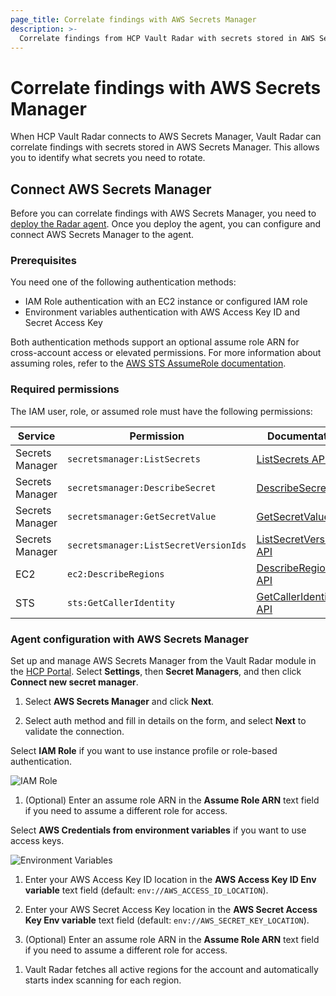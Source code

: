 ```yaml
---
page_title: Correlate findings with AWS Secrets Manager
description: >-
  Correlate findings from HCP Vault Radar with secrets stored in AWS Secrets Manager.
---
```


# Correlate findings with AWS Secrets Manager

When HCP Vault Radar connects to AWS Secrets Manager, Vault Radar can correlate findings with secrets stored in AWS Secrets Manager. This allows you to identify what secrets you need to rotate.

## Connect AWS Secrets Manager

Before you can correlate findings with AWS Secrets Manager, you need to [deploy the Radar agent](/hcp/docs/vault-radar/agent/deploy). Once you deploy the agent, you can configure and connect AWS Secrets Manager to the agent.

### Prerequisites

You need one of the following authentication methods:

- IAM Role authentication with an EC2 instance or configured IAM role
- Environment variables authentication with AWS Access Key ID and Secret Access Key

Both authentication methods support an optional assume role ARN for cross-account access or elevated permissions. For more information about assuming roles, refer to the [AWS STS AssumeRole documentation](https://docs.aws.amazon.com/STS/latest/APIReference/API_AssumeRole.html).

### Required permissions

The IAM user, role, or assumed role must have the following permissions:

| Service | Permission | Documentation |
|---------|------------|---------------|
| Secrets Manager | `secretsmanager:ListSecrets` | [ListSecrets API](https://docs.aws.amazon.com/secretsmanager/latest/apireference/API_ListSecrets.html) |
| Secrets Manager | `secretsmanager:DescribeSecret` | [DescribeSecret API](https://docs.aws.amazon.com/secretsmanager/latest/apireference/API_DescribeSecret.html) |
| Secrets Manager | `secretsmanager:GetSecretValue` | [GetSecretValue API](https://docs.aws.amazon.com/secretsmanager/latest/apireference/API_GetSecretValue.html) |
| Secrets Manager | `secretsmanager:ListSecretVersionIds` | [ListSecretVersionIds API](https://docs.aws.amazon.com/secretsmanager/latest/apireference/API_ListSecretVersionIds.html) |
| EC2 | `ec2:DescribeRegions` | [DescribeRegions API](https://docs.aws.amazon.com/AWSEC2/latest/APIReference/API_DescribeRegions.html) |
| STS | `sts:GetCallerIdentity` | [GetCallerIdentity API](https://docs.aws.amazon.com/STS/latest/APIReference/API_GetCallerIdentity.html) |

### Agent configuration with AWS Secrets Manager

Set up and manage AWS Secrets Manager from the Vault Radar module in the [HCP Portal](https://portal.cloud.hashicorp.com/). Select **Settings**, then **Secret Managers**, and then click **Connect new secret manager**.

1. Select **AWS Secrets Manager** and click **Next**.

1. Select auth method and fill in details on the form, and select **Next** to validate the connection.

<Tabs>
<Tab heading="IAM Role">

Select **IAM Role** if you want to use instance profile or role-based authentication.

![IAM Role](/img/docs/vault-radar/indexing/aws-secrets-manager/iam-role.png)

1. (Optional) Enter an assume role ARN in the **Assume Role ARN** text field if you need to assume a different role for access.

</Tab>
<Tab heading="Environment Variables">

Select **AWS Credentials from environment variables** if you want to use access keys.

![Environment Variables](/img/docs/vault-radar/indexing/aws-secrets-manager/environment-variables.png)

1. Enter your AWS Access Key ID location in the **AWS Access Key ID Env variable** text field (default: `env://AWS_ACCESS_ID_LOCATION`).

1. Enter your AWS Secret Access Key location in the **AWS Secret Access Key Env variable** text field (default: `env://AWS_SECRET_KEY_LOCATION`).

1. (Optional) Enter an assume role ARN in the **Assume Role ARN** text field if you need to assume a different role for access.

</Tab>
</Tabs>

1. Vault Radar fetches all active regions for the account and automatically starts index scanning for each region.
